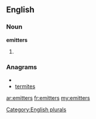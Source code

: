 ==English==

===Noun===
'''emitters'''

# {{plural of|[[emitter]]}}

===Anagrams===
* {{alphagram|eeimrstt}}
* [[termites#English|termites]]

[[Category:English plurals]]

[[ar:emitters]]
[[fr:emitters]]
[[my:emitters]]